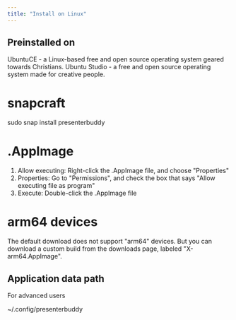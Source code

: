 ```yaml
---
title: "Install on Linux"
---
```


## Preinstalled on

UbuntuCE - a Linux-based free and open source operating system geared towards Christians.
Ubuntu Studio - a free and open source operating system made for creative people.

# snapcraft

sudo snap install presenterbuddy

# .AppImage

1. Allow executing: Right-click the .AppImage file, and choose "Properties"
2. Properties: Go to "Permissions", and check the box that says "Allow executing file as program"
3. Execute: Double-click the .AppImage file

# arm64 devices

The default download does not support "arm64" devices. But you can download a custom build from the downloads page, labeled "X-arm64.AppImage".

## Application data path

For advanced users

~/.config/presenterbuddy